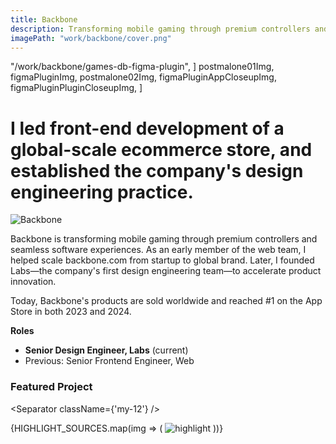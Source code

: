 ```yaml
---
title: Backbone
description: Transforming mobile gaming through premium controllers and seamless software experiences.
imagePath: "work/backbone/cover.png"
---
```




  "/work/backbone/games-db-figma-plugin",
]
    postmalone01Img,
    figmaPluginImg,
    postmalone02Img,
    figmaPluginAppCloseupImg,
    figmaPluginPluginCloseupImg,
]

# I led front-end development of a global-scale ecommerce store, and established the company's design engineering practice.

<Image src={coverImg} alt="Backbone" width={1600} height={900} className="rounded-sm shrink-0 bg-muted border shadow" />

Backbone is transforming mobile gaming through premium controllers and seamless software experiences. As an early member of the web team, I helped scale backbone.com from startup to global brand. Later, I founded Labs—the company's first design engineering team—to accelerate product innovation.

Today, Backbone's products are sold worldwide and reached #1 on the App Store in both 2023 and 2024.

**Roles** <br/>
- **Senior Design Engineer, Labs** (current)
- Previous: Senior Frontend Engineer, Web

### Featured Project

<div className={'mt-8 mb-12'}>
    <WorkList slugs={FEATURED_WORK_SLUGS} showBorder />
</div>

<Separator className={'my-12'} />

<div className="grid grid-cols-1 gap-4 not-prose mt-8">
    {HIGHLIGHT_SOURCES.map(img => (
        <Image
            key={img.src}
            src={img}
            alt="highlight"
            width={1600}
            height={900}
            className="rounded-sm shrink-0 bg-muted border shadow"
        />
    ))}
</div>
